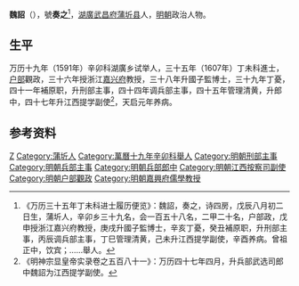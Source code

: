 '''魏詔'''（{{bd|？||？||}}），號'''奏之'''<ref>《万历三十五年丁未科进士履历便览》：魏詔，奏之，诗四房，戊辰八月初二日生，蒲圻人，辛卯乡三十九名，会一百五十八名，二甲二十名，户部政，戊申授浙江嘉兴府教授，庚戌升國子監博士，辛亥丁憂，癸丑補原职，升刑部主事，丙辰调兵部主事，丁巳管理清黄，己未升江西提学副使，辛酉养病。曾祖正中，饮宾；……舉人。</ref>，[[湖廣|湖廣]][[武昌府|武昌府]][[蒲圻县|蒲圻县]]人，[[明朝|明朝]]政治人物。

== 生平 ==
万历十九年（1591年）辛卯科湖廣乡试举人，三十五年（1607年）丁未科進士，[[户部|户部]]觀政，三十六年授浙江[[嘉兴府|嘉兴府]]教授，三十八年升國子監博士，三十九年丁憂，四十一年補原职，升刑部主事，四十四年调兵部主事，四十五年管理清黄，升郎中，四十七年升江西提学副使<ref>《明神宗显皇帝实录卷之五百八十一》：万历四十七年四月，升兵部武选司郎中魏詔为江西提学副使。</ref>，天启元年养病。

==参考资料==
{{reflist}}

{{萬曆三十五年丁未科殿試金榜}}

{{Authority control}}

{{DEFAULTSORT:}}
[[Category:魏姓|Z]]
[[Category:蒲圻人|Category:蒲圻人]]
[[Category:萬曆十九年辛卯科舉人|Category:萬曆十九年辛卯科舉人]]
[[Category:明朝刑部主事|Category:明朝刑部主事]]
[[Category:明朝兵部主事|Category:明朝兵部主事]]
[[Category:明朝兵部郎中|Category:明朝兵部郎中]]
[[Category:明朝江西按察司副使|Category:明朝江西按察司副使]]
[[Category:明朝户部觀政|Category:明朝户部觀政]]
[[Category:明朝嘉興府儒學教授|Category:明朝嘉興府儒學教授]]


{{明朝人物小作品}}